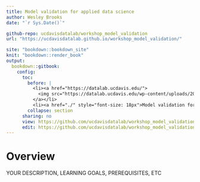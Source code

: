 ```yaml
---
title: Model validation for applied data science
author: Wesley Brooks
date: "`r Sys.Date()`"

github-repo: ucdavisdatalab/workshop_model_validation
url: "https://ucdavisdatalab.github.io/workshop_model_validation/"

site: "bookdown::bookdown_site"
knit: "bookdown::render_book"
output:
  bookdown::gitbook:
    config:
      toc:
        before: |
          <li><a href="https://datalab.ucdavis.edu/">
            <img src="https://datalab.ucdavis.edu/wp-content/uploads/2019/07/datalab-logo-full-color-rgb-1.png" style="height: 100%; width: 100%; object-fit: contain" />
          </a></li>
          <li><a href="./" style="font-size: 18px">Model validation for applied data science</a></li>
        collapse: section
      sharing: no
      view: https://github.com/ucdavisdatalab/workshop_model_validation/blob/master/%s
      edit: https://github.com/ucdavisdatalab/workshop_model_validation/edit/master/%s
---
```


# Overview {-}

YOUR DESCRIPTION, LEARNING GOALS, PREREQUISITES, ETC
